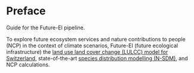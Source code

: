 # Preface {.unnumbered}

Guide for the Future-EI pipeline.

To explore future ecosystem services and nature contributions to people (NCP)
in the context of climate scenarios, Future-EI (future ecological infrastructure)
the [land use land cover change (LULCC) model for Switzerland](https://github.com/blenback/LULCC-CH),
state-of-the-art [species distribution modelling (N-SDM)](https://github.com/N-SDM/N-SDM),
and NCP calculations.